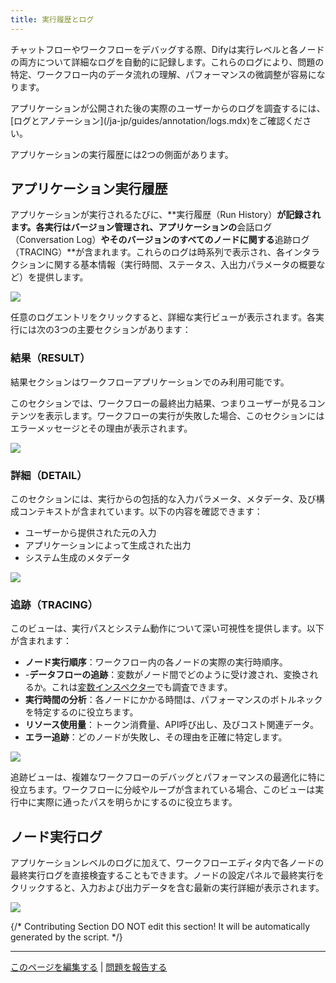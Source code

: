 ```yaml
---
title: 実行履歴とログ
---
```


チャットフローやワークフローをデバッグする際、Difyは実行レベルと各ノードの両方について詳細なログを自動的に記録します。これらのログにより、問題の特定、ワークフロー内のデータ流れの理解、パフォーマンスの微調整が容易になります。

<Info>
    アプリケーションが公開された後の実際のユーザーからのログを調査するには、[ログとアノテーション](/ja-jp/guides/annotation/logs.mdx)をご確認ください。
</Info>

アプリケーションの実行履歴には2つの側面があります。

## アプリケーション実行履歴

アプリケーションが実行されるたびに、**実行履歴（Run History）**が記録されます。各実行はバージョン管理され、アプリケーションの**会話ログ（Conversation Log）**やそのバージョンのすべてのノードに関する**追跡ログ（TRACING）**が含まれます。これらのログは時系列で表示され、各インタラクションに関する基本情報（実行時間、ステータス、入出力パラメータの概要など）を提供します。

![](https://assets-docs.dify.ai/2025/04/08a885858cfa6e8863faac891a5be319.png)

任意のログエントリをクリックすると、詳細な実行ビューが表示されます。各実行には次の3つの主要セクションがあります：

### 結果（RESULT）

<Warning>
    結果セクションはワークフローアプリケーションでのみ利用可能です。
</Warning>

このセクションでは、ワークフローの最終出力結果、つまりユーザーが見るコンテンツを表示します。ワークフローの実行が失敗した場合、このセクションにはエラーメッセージとその理由が表示されます。

![](https://assets-docs.dify.ai/2025/06/22856751d278ffad99d0533d2d96e125.png)

### 詳細（DETAIL）

このセクションには、実行からの包括的な入力パラメータ、メタデータ、及び構成コンテキストが含まれています。以下の内容を確認できます：

- ユーザーから提供された元の入力
- アプリケーションによって生成された出力
- システム生成のメタデータ

![](https://assets-docs.dify.ai/2025/06/882b783cd843ab666f5bc3c06f78521d.png)

### 追跡（TRACING）

このビューは、実行パスとシステム動作について深い可視性を提供します。以下が含まれます：

- **ノード実行順序**：ワークフロー内の各ノードの実際の実行時順序。
- -**データフローの追跡**：変数がノード間でどのように受け渡され、変換されるか。これは[変数インスペクター](/ja-jp/guides/workflow/debug-and-preview/variable-inspect.mdx)でも調査できます。
- **実行時間の分析**：各ノードにかかる時間は、パフォーマンスのボトルネックを特定するのに役立ちます。
- **リソース使用量**：トークン消費量、API呼び出し、及びコスト関連データ。
- **エラー追跡**：どのノードが失敗し、その理由を正確に特定します。

![](https://assets-docs.dify.ai/2025/06/9e614ac01b1f6e0aeadda78c91ce93b7.png)

追跡ビューは、複雑なワークフローのデバッグとパフォーマンスの最適化に特に役立ちます。ワークフローに分岐やループが含まれている場合、このビューは実行中に実際に通ったパスを明らかにするのに役立ちます。

## ノード実行ログ

アプリケーションレベルのログに加えて、ワークフローエディタ内で各ノードの最終実行ログを直接検査することもできます。ノードの設定パネルで最終実行をクリックすると、入力および出力データを含む最新の実行詳細が表示されます。

![](https://assets-docs.dify.ai/2025/06/9c6e57236d85f426a930424863042d7d.png)

{/*
Contributing Section
DO NOT edit this section!
It will be automatically generated by the script.
*/}

---

[このページを編集する](https://github.com/langgenius/dify-docs/edit/main/ja-jp/guides/workflow/debug-and-preview/history-and-logs.mdx) | [問題を報告する](https://github.com/langgenius/dify-docs/issues/new?title=ドキュメントの問題%3A%20&body=%23%23%20問題の説明%0A%3C%21--%20発見した問題について簡単に説明してください%20--%3E%0A%0A%23%23%20ページリンク%0Ahttps%3A%2F%2Fgithub.com%2Flanggenius%2Fdify-docs%2Fblob%2Fmain%2Fja-jp/guides/workflow/debug-and-preview%2Fhistory-and-logs.mdx%0A%0A%23%23%20提案される変更%0A%3C%21--%20特定の変更案がある場合は、ここで説明してください%20--%3E%0A%0A%3C%21--%20ドキュメントの品質向上にご協力いただきありがとうございます！%20--%3E)


